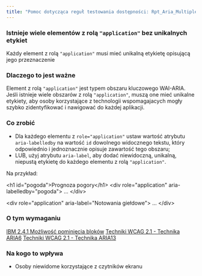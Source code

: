 ```yaml
---
title: "Pomoc dotycząca reguł testowania dostępności: Rpt_Aria_MultipleApplicationLandmarks"
---
```


<div className="toolHelp">
<Row>
<Column colLg={16} colMd={8} colSm={4} className="toolHead">

### Istnieje wiele elementów z rolą `"application"` bez unikalnych etykiet

<div id="locLevel"></div>

Każdy element z rolą `"application"` musi mieć unikalną etykietę opisującą jego przeznaczenie

</Column>
</Row>
<Row>
<Column colLg={11} colMd={5} colSm={4} className="toolMain">

### Dlaczego to jest ważne

Element z rolą `"application"` jest typem obszaru kluczowego WAI-ARIA. Jeśli istnieje wiele obszarów z rolą `"application"`, muszą one mieć unikalne etykiety, aby osoby korzystające z technologii wspomagajacych mogły szybko zidentyfikować i nawigować do każdej aplikacji.

<div id="locSnippet"></div>
 
### Co zrobić

* Dla każdego elementu z `role="application"` ustaw wartość atrybutu `aria-labelledby` na wartość `id` dowolnego widocznego tekstu, który odpowiednio i jednoznacznie opisuje zawartość tego obszaru;
* LUB, użyj atrybutu `aria-label`, aby dodać niewidoczną, unikalną, niepustą etykietę do każdego elementu z rolą `"application"`.  
  

Na przykład:

<CodeSnippet type="multi" light={true}>&lt;h1 id="pogoda"&gt;Prognoza pogory&lt;/h1&gt;
&lt;div role="application" aria-labelledby="pogoda"&gt;
    ...
&lt;/div&gt;
    
&lt;div role="application" aria-label="Notowania giełdowe"&gt;
    ...
&lt;/div&gt;</CodeSnippet>

</Column>
<Column colLg={5} colMd={3} colSm={4} className="toolLeft">

### O tym wymaganiu

[IBM 2.4.1 Możliwość pominięcia bloków](http://www.ibm.com/able/guidelines/ci162/bypass_blocks.html)
[Techniki WCAG 2.1 - Technika ARIA6](https://www.w3.org/WAI/WCAG21/Techniques/aria/ARIA6)
[Techniki WCAG 2.1 - Technika ARIA13](https://www.w3.org/WAI/WCAG21/Techniques/aria/ARIA13)

### Na kogo to wpływa

 * Osoby niewidome korzystające z czytników ekranu

</Column>
</Row>
</div>

